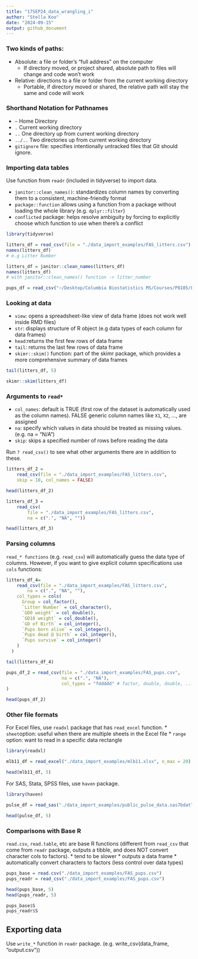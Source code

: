 ```yaml
---
title: "17SEP24_data_wrangling_i"
author: "Stella Koo"
date: "2024-09-15"
output: github_document
---
```


### Two kinds of paths:
* Absolute: a file or folder's "full address" on the computer
    * If directory moved, or project shared, absolute path to files will change and code won’t work
* Relative: directions to a file or folder from the current working directory
    * Portable, if directory moved or shared, the relative path will stay the same and code will work

### Shorthand Notation for Pathnames
* `~` Home Directory
* `.` Current working directory
* `..` One directory up from current working directory
* `../..` Two directories up from current working directory
* `gitignore` file: specifies intentionally untracked files that Git should ignore.

### Importing data tables
Use function from `readr` (included in tidyverse) to import data.

* `janitor::clean_names()`: standardizes column names by converting them to a consistent, machine-friendly format
* `package::function` allows using a function from a package without loading the whole library (e.g. `dplyr::filter`)
* `conflicted` package: helps resolve ambiguity by forcing to explicitly choose which function to use when there's a conflict

```r
library(tidyverse)

litters_df = read_csv(file = "./data_import_examples/FAS_litters.csv") # relative path
names(litters_df) 
# e.g Litter Number

litters_df = janitor::clean_names(litters_df)
names(litters_df)
# with janitor::clean_names() function -> litter_number
```
```r
pups_df = read_csv("~/Desktop/Columbia Biostatistics MS/Courses/P8105/Lecture Notes/17SEP24_data_wrangling_i/data_import_examples/FAS_pups.csv") # absolute path
```

### Looking at data
* `view`: opens a spreadsheet-like view of data frame (does not work well inside RMD files)
* `str`: displays structure of R object (e.g data types of each column for data frames)
* `head`:returns the first few rows of data frame
* `tail`: returns the last few rows of data frame
* `skimr::skim()` function: part of the skimr package, which provides a more comprehensive summary of data frames 

```r
tail(litters_df, 5)
```
```r
skimr::skim(litters_df)
```

### Arguments to `read*`
* `col_names`: default is TRUE (first row of the dataset is automatically used as the column names). FALSE generic column names like `X1`, `X2`, ..., are assigned
* `na`: specify which values in data should be treated as missing values. (e.g. na = "N/A")
* `skip`: skips a specified number of rows before reading the data

Run `? read_csv()` to see what other arguments there are in addition to these.
```r
litters_df_2 = 
    read_csv(file = "./data_import_examples/FAS_litters.csv",
    skip = 10, col_names = FALSE)

head(litters_df_2)
```
```r
litters_df_3 = 
    read_csv(
        file = "./data_import_examples/FAS_litters.csv",
        na = c(".", "NA", ""))

head(litters_df_3)
```

### Parsing columns
`read_* functions` (e.g. `read_csv`) will automatically guess the data type of columns. However, if you want to give explicit column specifications use `cols` functions:

```r
litters_df_4= 
    read_csv(file = "./data_import_examples/FAS_litters.csv",
        na = c(".", "NA", ""),
    col_types = cols(
      Group = col_factor(),
      `Litter Number` = col_character(),
      `GD0 weight` = col_double(),
      `GD18 weight` = col_double(),
      `GD of Birth` = col_integer(),
      `Pups born alive` = col_integer(),
      `Pups dead @ birth` = col_integer(),
      `Pups survive` = col_integer()
    )
  )

tail(litters_df_4)
```

```r
pups_df_2 = read_csv(file = "./data_import_examples/FAS_pups.csv",
                     na = c(".", "NA"),
                     col_types = "fddddd" # factor, double, double, ...
)

head(pups_df_2)
```

### Other file formats
For Excel files, use `readxl` package that has `read_excel` function.
* `sheet`option: useful when there are multiple sheets in the Excel file
* `range` option: want to read in a specific data rectangle

```r
library(readxl)

mlb11_df = read_excel("./data_import_examples/mlb11.xlsx", n_max = 20)

head(mlb11_df, 5)
```

For SAS, Stata, SPSS files, use `haven` package.
```r
library(haven)

pulse_df = read_sas("./data_import_examples/public_pulse_data.sas7bdat")

head(pulse_df, 5)
```

### Comparisons with Base R
`read.csv`, `read.table`, etc are base R functions (different from `read_csv` that come from `readr` package, outputs a tibble, and does NOT convert character cols to factors).
* tend to be slower
* outputs a data frame
* automatically convert characters to factors (less control over data types)

```r
pups_base = read.csv("./data_import_examples/FAS_pups.csv")
pups_readr = read_csv("./data_import_examples/FAS_pups.csv")

head(pups_base, 5)
head(pups_readr, 5)

pups_base$S
pups_readr$S
```

## Exporting data
Use `write_*` function in `readr` package.
(e.g. write_csv(data_frame, "output.csv"))
